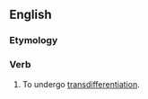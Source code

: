 ==English==

===Etymology===
{{prefix|en|trans|differentiate}}

===Verb===
{{en-verb}}

# {{lb|en|biology|intransitive}} To undergo [[transdifferentiation]].